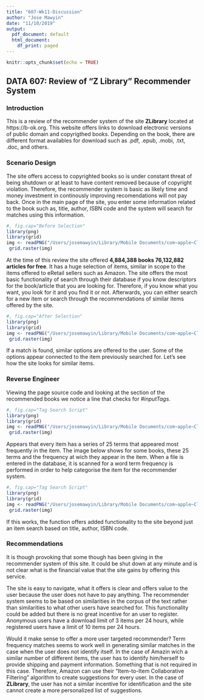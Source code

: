 ```yaml
---
title: "607-Wk11-Discussion"
author: "Jose Mawyin"
date: "11/10/2019"
output:
  pdf_document: default
  html_document:
    df_print: paged
---
```


```r
knitr::opts_chunk$set(echo = TRUE)
```

## DATA 607: Review of "Z Library" Recommender System 

### Introduction

This is a review of the recommender system of the site **ZLibrary** located at https://b-ok.org. This website offers links to download electronic versions of public domain and copyrigthed books. Depending on the book, there are different format availables for download such as .pdf, .epub, .mobi, .txt, .doc, and others.





### Scenario Design

The site offers access to copyrighted books so is under constant threat of being shutdown or at least to have content removed because of copyright violation. Therefore, the recommender system is basic as likely time and money investment in continously improving recomendations will not pay back. Once in the main page of the site, you enter some information related to the book such as, title, author, ISBN code and the system will search for matches using this information.



```r
#, fig.cap="Before Selection" 
library(png)
library(grid)
img <- readPNG("/Users/josemawyin/Library/Mobile Documents/com~apple~CloudDocs/Data Science Masters /607/Screen Shot 2019-11-10 at 2.42.32 PM.png")
 grid.raster(img)
```

At the time of this review the site offered **4,884,388 books 76,132,882 articles for free**. It has a huge selection of items, similar in scope to the items offered to eRetail sellers such as Amazon. The site offers the most basic functionality of search through their database if you know descriptors for the book/article that you are looking for. Therefore, if you know what you want, you look for it and you find it or not. Afterwards, you can either search for a new item or search through the recommendations of similar items offered by the site.



```r
#, fig.cap="After Selection"
library(png)
library(grid)
img <- readPNG("/Users/josemawyin/Library/Mobile Documents/com~apple~CloudDocs/Data Science Masters /607/Screen Shot 2019-11-10 at 2.42.59 PM.png")
 grid.raster(img)
```

If a match is found, similar options are offered to the user. Some of the options appear connected to the item previously searched for. Let's see how the site looks for similar items.

### Reverse Engineer

Viewing the page source code and looking at the section of the recommended books we notice a line that checks for *#inputTags*. 

```r
#, fig.cap="Tag Search Script"
library(png)
library(grid)
img <- readPNG("/Users/josemawyin/Library/Mobile Documents/com~apple~CloudDocs/Data Science Masters /607/Screen Shot 2019-11-10 at 3.59.00 PM.png")
 grid.raster(img)
```

Appears that every item has a series of 25 terms that appeared most frequently in the item. The image below shows for some books, these 25 terms and the frequency at wich they appear in the item. When a file is entered in the database, it is scanned for a word term frequency is performed in order to help categorise the item for the recommender system.

```r
#, fig.cap="Tag Search Script"
library(png)
library(grid)
img <- readPNG("/Users/josemawyin/Library/Mobile Documents/com~apple~CloudDocs/Data Science Masters /607/Screen Shot 2019-11-10 at 4.22.47 PM.png")
 grid.raster(img)
```

If this works, the function offers added functionality to the site beyond just an item search based on title, author, ISBN code.


### Recommendations

It is though provoking that some though has been giving in the recommender system of this site. It could be shut down at any minute and is not clear what is the financial value that the site gains by offering this service. 

The site is easy to navigate, what it offers is clear and offers value to the user because the user does not have to pay anything. The recommender system seems to be based on similarities in the corpus of the text rather than similarities to what other users have searched for. This functionality could be added but there is no great incentive for an user to register. Anonymous users have a download limit of 3 items per 24 hours, while registered users have a limit of 10 items per 24 hours.

Would it make sense to offer a more user targeted recommender? Term frequency matches seems to work well in generating similar matches in the case when the user does not identify itself. In the case of Amazin wich a similar number of different items, the user has to identify him/herself to provide shipping and payment information. Something that is not required in this case. Therefore, Amazon can use their "Item-to-Item Collaborative Filtering" algorithm to create suggestions for every user. In the case of **ZLibrary**, the user has not a similar incentive for identification and the site cannot create a more personalized list of suggestions.



